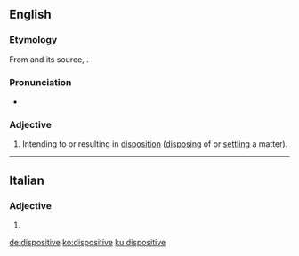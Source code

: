 ==English==

===Etymology===
From {{etyl|frm|en}} {{m|frm|dispositif}} and its source, {{etyl|la|en}} {{m|la|dispositus}}.

===Pronunciation===
* {{a|UK}} {{IPA|/dɪˈspɒzɪtɪv/|lang=en}}

===Adjective===
{{en-adj}}

# Intending to or resulting in [[disposition]] ([[disposing]] of or [[settling]] a matter).

----

==Italian==

===Adjective===
{{head|it|adjective form|g=f}}

# {{feminine plural of|dispositivo|lang=it}}

[[de:dispositive]]
[[ko:dispositive]]
[[ku:dispositive]]